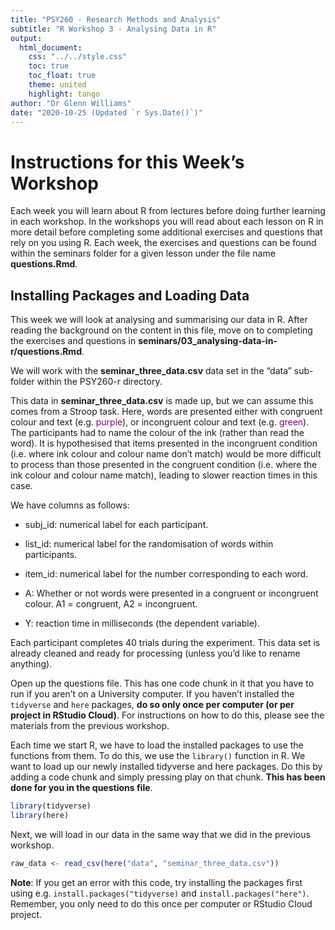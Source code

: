 ```yaml
---
title: "PSY260 - Research Methods and Analysis"
subtitle: "R Workshop 3 - Analysing Data in R"
output: 
  html_document:
    css: "../../style.css"
    toc: true
    toc_float: true
    theme: united
    highlight: tango
author: "Dr Glenn Williams"
date: "2020-10-25 (Updated `r Sys.Date()`)"
---
```


# Instructions for this Week's Workshop

Each week you will learn about R from lectures before doing further learning in each workshop. In the workshops you will read about each lesson on R in more detail before completing some additional exercises and questions that rely on you using R. Each week, the exercises and questions can be found within the seminars folder for a given lesson under the file name **questions.Rmd**.

## Installing Packages and Loading Data

This week we will look at analysing and summarising our data in R. After reading the background on the content in this file, move on to completing the exercises and questions in **seminars/03_analysing-data-in-r/questions.Rmd**.

We will work with the **seminar_three_data.csv** data set in the "data" sub-folder within the PSY260-r directory.

This data in **seminar_three_data.csv** is made up, but we can assume this comes from a Stroop task. Here, words are presented either with congruent colour and text (e.g. <span style="color: purple;">purple</span>), or incongruent colour and text (e.g. <span style="color: purple;">green</span>). The participants had to name the colour of the ink (rather than read the word). It is hypothesised that items presented in the incongruent condition (i.e. where ink colour and colour name don't match) would be more difficult to process than those presented in the congruent condition (i.e. where the ink colour and colour name match), leading to slower reaction times in this case.

We have columns as follows:

- subj_id: numerical label for each participant.

- list_id: numerical label for the randomisation of words within participants.

- item_id: numerical label for the number corresponding to each word.

- A: Whether or not words were presented in a congruent or incongruent colour. A1 = congruent, A2 = incongruent. 

- Y: reaction time in milliseconds (the dependent variable).

Each participant completes 40 trials during the experiment. This data set is already cleaned and ready for processing (unless you'd like to rename anything).

Open up the questions file. This has one code chunk in it that you have to run if you aren't on a University computer. If you haven't installed the `tidyverse` and `here` packages, **do so only once per computer (or per project in RStudio Cloud)**. For instructions on how to do this, please see the materials from the previous workshop.

Each time we start R, we have to load the installed packages to use the functions from them. To do this, we use the `library()` function in R. We want to load up our newly installed tidyverse and here packages. Do this by adding a code chunk and simply pressing play on that chunk. **This has been done for you in the questions file**.

```r
library(tidyverse)
library(here)
```

Next, we will load in our data in the same way that we did in the previous workshop.

```r
raw_data <- read_csv(here("data", "seminar_three_data.csv"))
```

**Note**: If you get an error with this code, try installing the packages first using e.g. `install.packages("tidyverse)` and `install.packages("here")`. Remember, you only need to do this once per computer or RStudio Cloud project.
